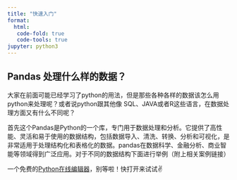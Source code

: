 ```yaml
---
title: "快速入门"
format:
  html:
   code-fold: true
   code-tools: true
jupyter: python3
---
```


## Pandas 处理什么样的数据？ {.unnumbered}
大家在前面可能已经学习了python的用法，但是那些各种各样的数据该怎么用python来处理呢？或者说python跟其他像 SQL、JAVA或者R这些语言，在数据处理方面又有什么不同呢？

首先这个Pandas是Python的一个库，专门用于数据处理和分析。它提供了高性能、灵活和易于使用的数据结构，包括数据导入、清洗、转换、分析和可视化，是非常适用于处理结构化和表格化的数据。pandas在数据科学、金融分析、商业智能等领域得到广泛应用。对于不同的数据结构下面进行举例（附上相关案例链接）

::: {.callout-tip}
一个免费的[Python在线编辑器](https://onecompiler.com/python)，别等啦！快打开来试试✌️
:::

